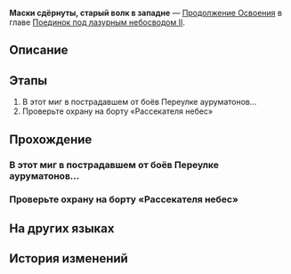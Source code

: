 {{Дополнить|Диалоги.}}
{{Миссия Инфобокс
|id              = 2022309
|Название        = 
|Изображение     = Миссия Освоения Маски сдёрнуты, старый волк в западне.png
|Тип             = Продолжение Освоения
|События         = 
|Глава           = Поединок под лазурным небосводом II
|Условия         = Завершена [[Продолжение Освоения]] ''[[Удар с неба и возвращённый силой мир]]''
|Персонажи       = Первопроходец
|СтартЛокация    = Переулок ауруматонов
|Мир             = Лофу Сяньчжоу
|Локации         = Переулок ауруматонов
|Предыдущая      = Удар с неба и возвращённый силой мир
|Следующая       = Кто, если не я, волны развернёт?
|Награды         = Опыт Освоения*200; Звёздный нефрит*30; Путеводитель путешественника*4; Кредиты*40 000
}}
'''Маски сдёрнуты, старый волк в западне''' — [[Продолжение Освоения]] в главе [[Поединок под лазурным небосводом II]].

==Описание==
{{Описание|Волчья стая в Переулке ауруматонов загнана в угол. Волк, отбившийся от стаи, решает пожертвовать жизнью и дать последний отпор охотникам.}}

==Этапы==
# В этот миг в пострадавшем от боёв Переулке ауруматонов...
# Проверьте охрану на борту «Рассекателя небес»

==Прохождение==
{{Дополнить}}


===В этот миг в пострадавшем от боёв Переулке ауруматонов...===
{{Описание миссии|локация=Переулок ауруматонов|В Переулке ауруматонов вы с Моцзэ среди разрухи ищете выживших... и хоть какую-то информацию о том, где находится Цзяоцю.}}
{{Диалог Начало}}
{{Диалог Конец}}

===Проверьте охрану на борту «Рассекателя небес»===
{{Описание миссии|локация=Переулок ауруматонов|На борту «Рассекателя небес» тревога и ощущение надвигающейся опасности не дают Юньли покоя. Она решила, что обойдёт «Рассекатель небес» ещё раз, чтобы удостовериться, что всё в порядке, до начала защитных матчей.}}
{{Диалог Начало}}
{{Диалог Конец}}

==На других языках==
{{На других языках
|en   = Last Stand of a Lone Wolf
|zhs  = 解裂残躯，独狼负隅
|zht  = 解裂殘軀，獨狼負隅
|ja   = 残骸の裂創、独狼の抵抗
|ko   = 갈기갈기 찢긴 육신, 외로운 늑대의 저항
|es   = El último aliento del lobo
|fr   = Dernières volontés d'un loup solitaire
|ru   = Маски сдёрнуты, старый волк в западне
|th   = หมาป่าผู้เดียวดาย
|vi   = Thân Xác Rách Nát, Con Sói Đơn Độc
|de   = Letztes Gefecht eines einsamen Wolfs
|id   = Pertahanan Terakhir Sang Serigala Tunggal
|pt   = Última Cartada de um Lobo Solitário
}}

==История изменений==
{{История изменений|2.7}}
